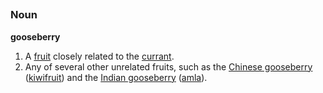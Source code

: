 =={{en}}==
===Noun===
'''gooseberry'''
#A [[fruit]] closely related to the [[currant]].
#Any of several other unrelated fruits, such as the [[Chinese gooseberry]] ([[kiwifruit]]) and the [[Indian gooseberry]] ([[amla]]).